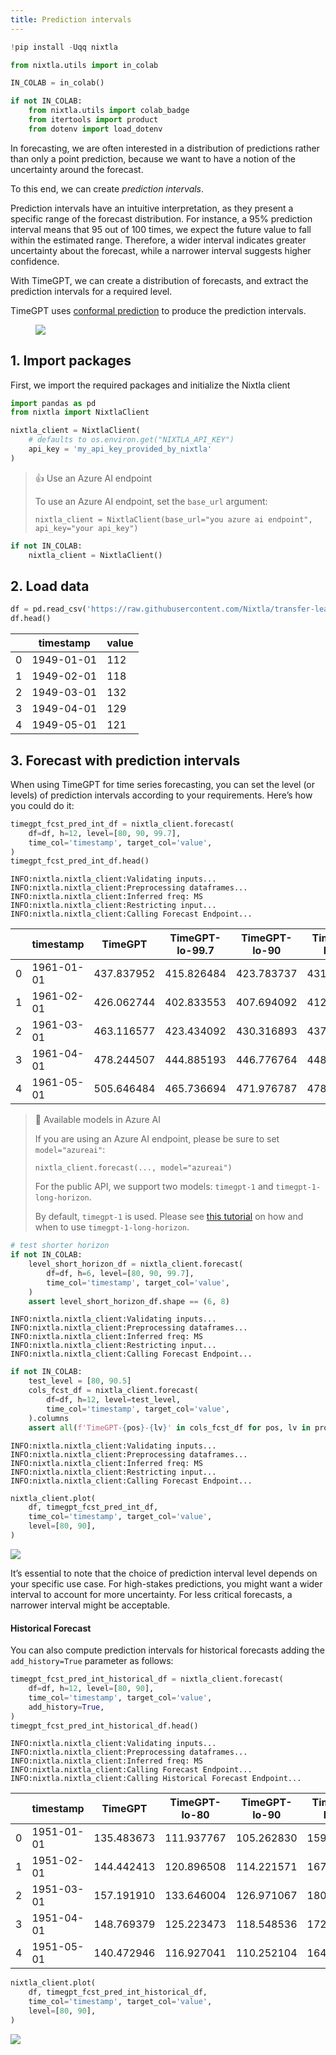 ```yaml
---
title: Prediction intervals
---
```



```python
!pip install -Uqq nixtla
```



```python
from nixtla.utils import in_colab
```



```python
IN_COLAB = in_colab()
```



```python
if not IN_COLAB:
    from nixtla.utils import colab_badge
    from itertools import product
    from dotenv import load_dotenv
```


In forecasting, we are often interested in a distribution of predictions
rather than only a point prediction, because we want to have a notion of
the uncertainty around the forecast.

To this end, we can create *prediction intervals*.

Prediction intervals have an intuitive interpretation, as they present a
specific range of the forecast distribution. For instance, a 95%
prediction interval means that 95 out of 100 times, we expect the future
value to fall within the estimated range. Therefore, a wider interval
indicates greater uncertainty about the forecast, while a narrower
interval suggests higher confidence.

With TimeGPT, we can create a distribution of forecasts, and extract the
prediction intervals for a required level.

TimeGPT uses [conformal
prediction](https://en.wikipedia.org/wiki/Conformal_prediction) to
produce the prediction intervals.

<figure>
<a
href="https://colab.research.google.com/github/Nixtla/nixtla/blob/main/nbs/docs/tutorials/11_uncertainty_quantification_with_prediction_intervals.ipynb"><img
src="https://colab.research.google.com/assets/colab-badge.svg" /></a>
</figure>

## 1. Import packages

First, we import the required packages and initialize the Nixtla client

```python
import pandas as pd
from nixtla import NixtlaClient
```


```python
nixtla_client = NixtlaClient(
    # defaults to os.environ.get("NIXTLA_API_KEY")
    api_key = 'my_api_key_provided_by_nixtla'
)
```

> 👍 Use an Azure AI endpoint
>
> To use an Azure AI endpoint, set the `base_url` argument:
>
> `nixtla_client = NixtlaClient(base_url="you azure ai endpoint", api_key="your api_key")`


```python
if not IN_COLAB:
    nixtla_client = NixtlaClient()
```


## 2. Load data

```python
df = pd.read_csv('https://raw.githubusercontent.com/Nixtla/transfer-learning-time-series/main/datasets/air_passengers.csv')
df.head()
```

|     | timestamp  | value |
|-----|------------|-------|
| 0   | 1949-01-01 | 112   |
| 1   | 1949-02-01 | 118   |
| 2   | 1949-03-01 | 132   |
| 3   | 1949-04-01 | 129   |
| 4   | 1949-05-01 | 121   |

## 3. Forecast with prediction intervals

When using TimeGPT for time series forecasting, you can set the level
(or levels) of prediction intervals according to your requirements.
Here’s how you could do it:

```python
timegpt_fcst_pred_int_df = nixtla_client.forecast(
    df=df, h=12, level=[80, 90, 99.7],
    time_col='timestamp', target_col='value',
)
timegpt_fcst_pred_int_df.head()
```

``` text
INFO:nixtla.nixtla_client:Validating inputs...
INFO:nixtla.nixtla_client:Preprocessing dataframes...
INFO:nixtla.nixtla_client:Inferred freq: MS
INFO:nixtla.nixtla_client:Restricting input...
INFO:nixtla.nixtla_client:Calling Forecast Endpoint...
```

|     | timestamp  | TimeGPT    | TimeGPT-lo-99.7 | TimeGPT-lo-90 | TimeGPT-lo-80 | TimeGPT-hi-80 | TimeGPT-hi-90 | TimeGPT-hi-99.7 |
|-----|------------|------------|-----------------|---------------|---------------|---------------|---------------|-----------------|
| 0   | 1961-01-01 | 437.837952 | 415.826484      | 423.783737    | 431.987091    | 443.688812    | 451.892166    | 459.849419      |
| 1   | 1961-02-01 | 426.062744 | 402.833553      | 407.694092    | 412.704956    | 439.420532    | 444.431396    | 449.291935      |
| 2   | 1961-03-01 | 463.116577 | 423.434092      | 430.316893    | 437.412564    | 488.820590    | 495.916261    | 502.799062      |
| 3   | 1961-04-01 | 478.244507 | 444.885193      | 446.776764    | 448.726837    | 507.762177    | 509.712250    | 511.603821      |
| 4   | 1961-05-01 | 505.646484 | 465.736694      | 471.976787    | 478.409872    | 532.883096    | 539.316182    | 545.556275      |

> 📘 Available models in Azure AI
>
> If you are using an Azure AI endpoint, please be sure to set
> `model="azureai"`:
>
> `nixtla_client.forecast(..., model="azureai")`
>
> For the public API, we support two models: `timegpt-1` and
> `timegpt-1-long-horizon`.
>
> By default, `timegpt-1` is used. Please see [this
> tutorial](https://docs.nixtla.io/docs/tutorials-long_horizon_forecasting)
> on how and when to use `timegpt-1-long-horizon`.


```python
# test shorter horizon
if not IN_COLAB:
    level_short_horizon_df = nixtla_client.forecast(
        df=df, h=6, level=[80, 90, 99.7],
        time_col='timestamp', target_col='value',
    )
    assert level_short_horizon_df.shape == (6, 8)
```

``` text
INFO:nixtla.nixtla_client:Validating inputs...
INFO:nixtla.nixtla_client:Preprocessing dataframes...
INFO:nixtla.nixtla_client:Inferred freq: MS
INFO:nixtla.nixtla_client:Restricting input...
INFO:nixtla.nixtla_client:Calling Forecast Endpoint...
```



```python
if not IN_COLAB:
    test_level = [80, 90.5]
    cols_fcst_df = nixtla_client.forecast(
        df=df, h=12, level=test_level,
        time_col='timestamp', target_col='value',
    ).columns
    assert all(f'TimeGPT-{pos}-{lv}' in cols_fcst_df for pos, lv in product(['lo', 'hi'], test_level) )
```

``` text
INFO:nixtla.nixtla_client:Validating inputs...
INFO:nixtla.nixtla_client:Preprocessing dataframes...
INFO:nixtla.nixtla_client:Inferred freq: MS
INFO:nixtla.nixtla_client:Restricting input...
INFO:nixtla.nixtla_client:Calling Forecast Endpoint...
```


```python
nixtla_client.plot(
    df, timegpt_fcst_pred_int_df,
    time_col='timestamp', target_col='value',
    level=[80, 90],
)
```

![](11_uncertainty_quantification_with_prediction_intervals_files/figure-markdown_strict/cell-14-output-1.png)

It’s essential to note that the choice of prediction interval level
depends on your specific use case. For high-stakes predictions, you
might want a wider interval to account for more uncertainty. For less
critical forecasts, a narrower interval might be acceptable.

#### Historical Forecast

You can also compute prediction intervals for historical forecasts
adding the `add_history=True` parameter as follows:

```python
timegpt_fcst_pred_int_historical_df = nixtla_client.forecast(
    df=df, h=12, level=[80, 90],
    time_col='timestamp', target_col='value',
    add_history=True,
)
timegpt_fcst_pred_int_historical_df.head()
```

``` text
INFO:nixtla.nixtla_client:Validating inputs...
INFO:nixtla.nixtla_client:Preprocessing dataframes...
INFO:nixtla.nixtla_client:Inferred freq: MS
INFO:nixtla.nixtla_client:Calling Forecast Endpoint...
INFO:nixtla.nixtla_client:Calling Historical Forecast Endpoint...
```

|     | timestamp  | TimeGPT    | TimeGPT-lo-80 | TimeGPT-lo-90 | TimeGPT-hi-80 | TimeGPT-hi-90 |
|-----|------------|------------|---------------|---------------|---------------|---------------|
| 0   | 1951-01-01 | 135.483673 | 111.937767    | 105.262830    | 159.029579    | 165.704516    |
| 1   | 1951-02-01 | 144.442413 | 120.896508    | 114.221571    | 167.988319    | 174.663256    |
| 2   | 1951-03-01 | 157.191910 | 133.646004    | 126.971067    | 180.737815    | 187.412752    |
| 3   | 1951-04-01 | 148.769379 | 125.223473    | 118.548536    | 172.315284    | 178.990221    |
| 4   | 1951-05-01 | 140.472946 | 116.927041    | 110.252104    | 164.018852    | 170.693789    |

```python
nixtla_client.plot(
    df, timegpt_fcst_pred_int_historical_df,
    time_col='timestamp', target_col='value',
    level=[80, 90],
)
```

![](11_uncertainty_quantification_with_prediction_intervals_files/figure-markdown_strict/cell-16-output-1.png)

